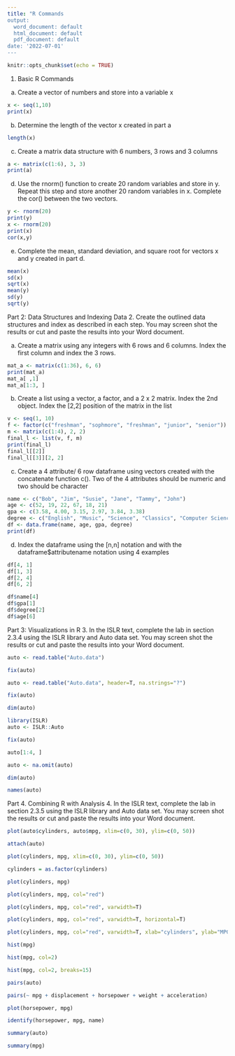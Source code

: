 ```yaml
---
title: "R Commands
output:
  word_document: default
  html_document: default
  pdf_document: default
date: '2022-07-01'
---
```


```r
knitr::opts_chunk$set(echo = TRUE)
```


1. Basic R Commands  


  a) Create a vector of numbers and store into a variable x  
```r
x <- seq(1,10)
print(x)
```
  b) Determine the length of the vector x created in part a  
  
```r
length(x)
```
  c) Create a matrix data structure with 6 numbers, 3 rows and 3 columns  
```r
a <- matrix(c(1:6), 3, 3)
print(a)
```
  d) Use the rnorm() function to create 20 random variables and store in y. Repeat this step and store another 20 random variables in x. Complete the cor() between the two vectors.  
```r
y <- rnorm(20)
print(y)
x <- rnorm(20)
print(x)
cor(x,y)
``` 
  e) Complete the mean, standard deviation, and square root for vectors x and y created in part d.   
```r
mean(x)
sd(x)
sqrt(x)
mean(y)
sd(y)
sqrt(y)
```
  
Part 2:  Data Structures and Indexing Data
2. Create the outlined data structures and index as described in each step. You may screen shot the results or cut and paste the results into your Word document.  


  a) Create a matrix using any integers with 6 rows and 6 columns. Index the first column and index the 3 rows.  
```r
mat_a <- matrix(c(1:36), 6, 6)
print(mat_a)
mat_a[ ,1]
mat_a[1:3, ]
```
  b) Create a list using a vector, a factor, and a 2 x 2 matrix. Index the 2nd object. Index the [2,2] position of the matrix in the list
```r
v <- seq(1, 10)
f <- factor(c("freshman", "sophmore", "freshman", "junior", "senior"))
m <- matrix(c(1:4), 2, 2)
final_l <- list(v, f, m)
print(final_l)
final_l[[2]]
final_l[[3]][2, 2]
```
 c) Create a 4 attribute/ 6 row dataframe using vectors created with the concatenate function c(). Two of the 4 attributes should be numeric and two should be character
```r
name <- c("Bob", "Jim", "Susie", "Jane", "Tammy", "John")
age <- c(52, 19, 22, 67, 18, 21)
gpa <- c(3.58, 4.00, 3.15, 2.97, 3.84, 3.38)
degree <- c("English", "Music", "Science", "Classics", "Computer Science", "History")
df <- data.frame(name, age, gpa, degree)
print(df)
``` 
 d) Index the dataframe using the [n,n] notation and with the dataframe$attributename notation using 4 examples
```r
df[4, 1]
df[1, 3]
df[2, 4]
df[6, 2]

df$name[4]
df$gpa[1]
df$degree[2]
df$age[6]
``` 
Part 3:  Visualizations in R
3. In the ISLR text, complete the lab in section 2.3.4 using the ISLR library and Auto data set. You may screen shot the results or cut and paste the results into your Word document.  
 
```r
auto <- read.table("Auto.data")

fix(auto)

auto <- read.table("Auto.data", header=T, na.strings="?")

fix(auto)

dim(auto)

library(ISLR)
auto <- ISLR::Auto

fix(auto)

auto[1:4, ]

auto <- na.omit(auto)

dim(auto)

names(auto)
```
Part 4. Combining R with Analysis
4. In the ISLR text, complete the lab in section 2.3.5 using the ISLR library and Auto data set. You may screen shot the results or cut and paste the results into your Word document.  
```r

plot(auto$cylinders, auto$mpg, xlim=c(0, 30), ylim=c(0, 50))

attach(auto)

plot(cylinders, mpg, xlim=c(0, 30), ylim=c(0, 50))

cylinders = as.factor(cylinders)

plot(cylinders, mpg)

plot(cylinders, mpg, col="red")

plot(cylinders, mpg, col="red", varwidth=T)

plot(cylinders, mpg, col="red", varwidth=T, horizontal=T)

plot(cylinders, mpg, col="red", varwidth=T, xlab="cylinders", ylab="MPG")

hist(mpg)

hist(mpg, col=2)

hist(mpg, col=2, breaks=15)

pairs(auto)

pairs(~ mpg + displacement + horsepower + weight + acceleration)

plot(horsepower, mpg)

identify(horsepower, mpg, name)

summary(auto)

summary(mpg)

```